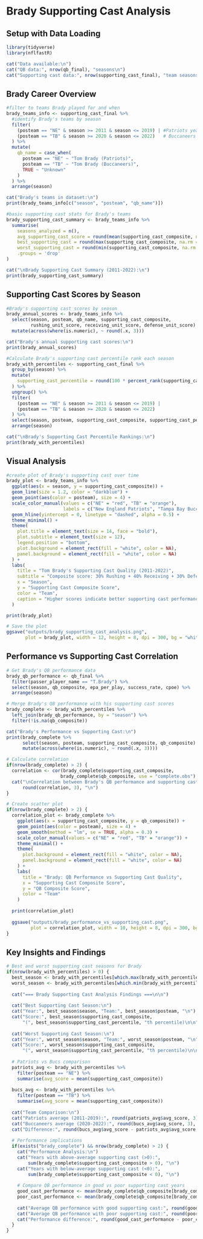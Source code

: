 # Brady Supporting Cast Analysis

## Setup with Data Loading

```r
library(tidyverse)
library(nflfastR)

cat("Data available:\n")
cat("QB data:", nrow(qb_final), "seasons\n")
cat("Supporting cast data:", nrow(supporting_cast_final), "team seasons\n")
```

## Brady Career Overview

```r
#filter to teams Brady played for and when
brady_teams_info <- supporting_cast_final %>%
  #identify Brady's teams by season
  filter(
    (posteam == "NE" & season >= 2011 & season <= 2019) | #Patriots years
    (posteam == "TB" & season >= 2020 & season <= 2022)   # Buccaneers years
  ) %>%
  mutate(
    qb_name = case_when(
      posteam == "NE" ~ "Tom Brady (Patriots)",
      posteam == "TB" ~ "Tom Brady (Buccaneers)",
      TRUE ~ "Unknown"
    )
  ) %>%
  arrange(season)

cat("Brady's teams in dataset:\n")
print(brady_teams_info[c("season", "posteam", "qb_name")])

#basic supporting cast stats for Brady's teams
brady_supporting_cast_summary <- brady_teams_info %>%
  summarise(
    seasons_analyzed = n(),
    avg_supporting_cast_score = round(mean(supporting_cast_composite, na.rm = TRUE), 3),
    best_supporting_cast = round(max(supporting_cast_composite, na.rm = TRUE), 3),
    worst_supporting_cast = round(min(supporting_cast_composite, na.rm = TRUE), 3),
    .groups = 'drop'
)

cat("\nBrady Supporting Cast Summary (2011-2022):\n")
print(brady_supporting_cast_summary)
```

## Supporting Cast Scores by Season

```r
#Brady's supporting cast scores by season
brady_annual_scores <- brady_teams_info %>%
  select(season, posteam, qb_name, supporting_cast_composite,
         rushing_unit_score, receiving_unit_score, defense_unit_score) %>%
  mutate(across(where(is.numeric), ~ round(.x, 3)))

cat("Brady's annual supporting cast scores:\n")
print(brady_annual_scores)

#Calculate Brady's supporting cast percentile rank each season
brady_with_percentiles <- supporting_cast_final %>%
  group_by(season) %>%
  mutate(
    supporting_cast_percentile = round(100 * percent_rank(supporting_cast_composite), 1)
  ) %>%
  ungroup() %>%
  filter(
    (posteam == "NE" & season >= 2011 & season <= 2019) |
    (posteam == "TB" & season >= 2020 & season <= 2022)
  ) %>%
  select(season, posteam, supporting_cast_composite, supporting_cast_percentile) %>%
  arrange(season)

cat("\nBrady's Supporting Cast Percentile Rankings:\n")
print(brady_with_percentiles)
```

## Visual Analysis

```r
#create plot of Brady's supporting cast over time
brady_plot <- brady_teams_info %>%
  ggplot(aes(x = season, y = supporting_cast_composite)) +
  geom_line(size = 1.2, color = "darkblue") +
  geom_point(aes(color = posteam), size = 4) +
  scale_color_manual(values = c("NE" = "red", "TB" = "orange"), 
                     labels = c("New England Patriots", "Tampa Bay Buccaneers")) +
  geom_hline(yintercept = 0, linetype = "dashed", alpha = 0.5) +
  theme_minimal() +
  theme(
    plot.title = element_text(size = 14, face = "bold"),
    plot.subtitle = element_text(size = 12),
    legend.position = "bottom",
    plot.background = element_rect(fill = "white", color = NA),
    panel.background = element_rect(fill = "white", color = NA)
  ) +
  labs(
    title = "Tom Brady's Supporting Cast Quality (2011-2022)",
    subtitle = "Composite score: 30% Rushing + 40% Receiving + 30% Defense",
    x = "Season",
    y = "Supporting Cast Composite Score",
    color = "Team",
    caption = "Higher scores indicate better supporting cast performance"
  )

print(brady_plot)

# Save the plot
ggsave("outputs/brady_supporting_cast_analysis.png", 
       plot = brady_plot, width = 12, height = 8, dpi = 300, bg = "white")
```

## Performance vs Supporting Cast Correlation

```r
# Get Brady's QB performance data
brady_qb_performance <- qb_final %>%
  filter(passer_player_name == "T.Brady") %>%
  select(season, qb_composite, epa_per_play, success_rate, cpoe) %>%
  arrange(season)

# Merge Brady's QB performance with his supporting cast scores
brady_complete <- brady_with_percentiles %>%
  left_join(brady_qb_performance, by = "season") %>%
  filter(!is.na(qb_composite))

cat("Brady's Performance vs Supporting Cast:\n")
print(brady_complete %>% 
      select(season, posteam, supporting_cast_composite, qb_composite) %>%
      mutate(across(where(is.numeric), ~ round(.x, 3))))

# Calculate correlation
if(nrow(brady_complete) > 2) {
  correlation <- cor(brady_complete$supporting_cast_composite, 
                    brady_complete$qb_composite, use = "complete.obs")
  cat("\nCorrelation between Brady's QB performance and supporting cast quality:", 
      round(correlation, 3), "\n")
}

# Create scatter plot
if(nrow(brady_complete) > 2) {
  correlation_plot <- brady_complete %>%
    ggplot(aes(x = supporting_cast_composite, y = qb_composite)) +
    geom_point(aes(color = posteam), size = 4) +
    geom_smooth(method = "lm", se = TRUE, alpha = 0.3) +
    scale_color_manual(values = c("NE" = "red", "TB" = "orange")) +
    theme_minimal() +
    theme(
      plot.background = element_rect(fill = "white", color = NA),
      panel.background = element_rect(fill = "white", color = NA)
    ) +
    labs(
      title = "Brady: QB Performance vs Supporting Cast Quality",
      x = "Supporting Cast Composite Score",
      y = "QB Composite Score",
      color = "Team"
    )
  
  print(correlation_plot)
  
  ggsave("outputs/brady_performance_vs_supporting_cast.png", 
         plot = correlation_plot, width = 10, height = 8, dpi = 300, bg = "white")
}
```

## Key Insights and Findings

```r
# Best and worst supporting cast seasons for Brady
if(nrow(brady_with_percentiles) > 0) {
  best_season <- brady_with_percentiles[which.max(brady_with_percentiles$supporting_cast_composite), ]
  worst_season <- brady_with_percentiles[which.min(brady_with_percentiles$supporting_cast_composite), ]
  
  cat("=== Brady Supporting Cast Analysis Findings ===\n\n")
  
  cat("Best Supporting Cast Season:\n")
  cat("Year:", best_season$season, "Team:", best_season$posteam, "\n")
  cat("Score:", best_season$supporting_cast_composite, 
      "(", best_season$supporting_cast_percentile, "th percentile)\n\n")
  
  cat("Worst Supporting Cast Season:\n") 
  cat("Year:", worst_season$season, "Team:", worst_season$posteam, "\n")
  cat("Score:", worst_season$supporting_cast_composite,
      "(", worst_season$supporting_cast_percentile, "th percentile)\n\n")
  
  # Patriots vs Bucs comparison
  patriots_avg <- brady_with_percentiles %>% 
    filter(posteam == "NE") %>% 
    summarise(avg_score = mean(supporting_cast_composite))
  
  bucs_avg <- brady_with_percentiles %>% 
    filter(posteam == "TB") %>% 
    summarise(avg_score = mean(supporting_cast_composite))
  
  cat("Team Comparison:\n")
  cat("Patriots average (2011-2019):", round(patriots_avg$avg_score, 3), "\n")
  cat("Buccaneers average (2020-2022):", round(bucs_avg$avg_score, 3), "\n")
  cat("Difference:", round(bucs_avg$avg_score - patriots_avg$avg_score, 3), "\n\n")
  
  # Performance implications
  if(exists("brady_complete") && nrow(brady_complete) > 2) {
    cat("Performance Analysis:\n")
    cat("Years with above-average supporting cast (>0):", 
        sum(brady_complete$supporting_cast_composite > 0), "\n")
    cat("Years with below-average supporting cast (<0):", 
        sum(brady_complete$supporting_cast_composite < 0), "\n")
    
    # Compare QB performance in good vs poor supporting cast years
    good_cast_performance <- mean(brady_complete$qb_composite[brady_complete$supporting_cast_composite > 0], na.rm = TRUE)
    poor_cast_performance <- mean(brady_complete$qb_composite[brady_complete$supporting_cast_composite <= 0], na.rm = TRUE)
    
    cat("Average QB performance with good supporting cast:", round(good_cast_performance, 3), "\n")
    cat("Average QB performance with poor supporting cast:", round(poor_cast_performance, 3), "\n")
    cat("Performance difference:", round(good_cast_performance - poor_cast_performance, 3), "\n")
  }
}
```

